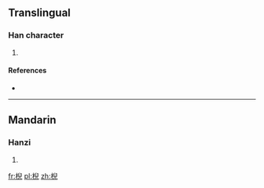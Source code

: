 ==Translingual==

===Han character===
{{Han char|rn=75|rad=木|as=08|sn=12|four=|canj=DHXU|ids=⿰木兒}}

# {{defn|Han|sort=木08}}

====References====
* {{Han ref|kx=0535.110|dkj=14999|dj=0923.040|hdz=21233.090|uh=68FF|ud=26879}}

----

==Mandarin==

===Hanzi===
{{cmn-hanzi|pin=[[niè]] ([[nie4]])|wg=nieh<sup>4</sup>}}

# {{defn|lang=cmn|sort=木08}}

[[fr:棿]]
[[pl:棿]]
[[zh:棿]]